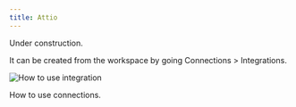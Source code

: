 ```yaml
---
title: Attio
---
```


Under construction.

It can be created from the workspace by going Connections > Integrations.

<img
    src="/assets/images/integrations/integrations-how-to-use.png"
    alt="How to use integration"
/>

<CardGroup cols={1}>
    <Card title="Connector: DB / DWH / SaaS" href="/workspace/en/data-sources/connectors">
        How to use connections.
    </Card>
</CardGroup>
